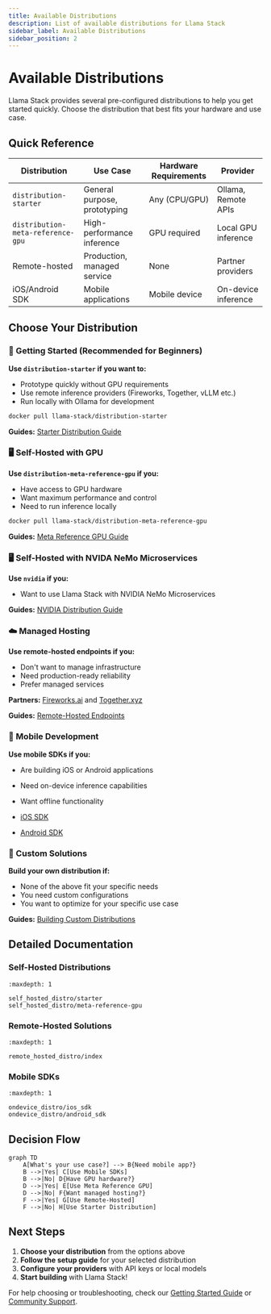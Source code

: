 ```yaml
---
title: Available Distributions
description: List of available distributions for Llama Stack
sidebar_label: Available Distributions
sidebar_position: 2
---
```


# Available Distributions

Llama Stack provides several pre-configured distributions to help you get started quickly. Choose the distribution that best fits your hardware and use case.

## Quick Reference

| Distribution | Use Case | Hardware Requirements | Provider |
|--------------|----------|----------------------|----------|
| `distribution-starter` | General purpose, prototyping | Any (CPU/GPU) | Ollama, Remote APIs |
| `distribution-meta-reference-gpu` | High-performance inference | GPU required | Local GPU inference |
| Remote-hosted | Production, managed service | None | Partner providers |
| iOS/Android SDK | Mobile applications | Mobile device | On-device inference |

## Choose Your Distribution

### 🚀 Getting Started (Recommended for Beginners)

**Use `distribution-starter` if you want to:**
- Prototype quickly without GPU requirements
- Use remote inference providers (Fireworks, Together, vLLM etc.)
- Run locally with Ollama for development

```bash
docker pull llama-stack/distribution-starter
```

**Guides:** [Starter Distribution Guide](self_hosted_distro/starter)

### 🖥️ Self-Hosted with GPU

**Use `distribution-meta-reference-gpu` if you:**
- Have access to GPU hardware
- Want maximum performance and control
- Need to run inference locally

```bash
docker pull llama-stack/distribution-meta-reference-gpu
```

**Guides:** [Meta Reference GPU Guide](self_hosted_distro/meta-reference-gpu)

### 🖥️ Self-Hosted with NVIDA NeMo Microservices

**Use `nvidia` if you:**
- Want to use Llama Stack with NVIDIA NeMo Microservices

**Guides:** [NVIDIA Distribution Guide](self_hosted_distro/nvidia)

### ☁️ Managed Hosting

**Use remote-hosted endpoints if you:**
- Don't want to manage infrastructure
- Need production-ready reliability
- Prefer managed services

**Partners:** [Fireworks.ai](https://fireworks.ai) and [Together.xyz](https://together.xyz)

**Guides:** [Remote-Hosted Endpoints](remote_hosted_distro/index)

### 📱 Mobile Development

**Use mobile SDKs if you:**
- Are building iOS or Android applications
- Need on-device inference capabilities
- Want offline functionality

- [iOS SDK](ondevice_distro/ios_sdk)
- [Android SDK](ondevice_distro/android_sdk)

### 🔧 Custom Solutions

**Build your own distribution if:**
- None of the above fit your specific needs
- You need custom configurations
- You want to optimize for your specific use case

**Guides:** [Building Custom Distributions](building_distro.md)

## Detailed Documentation

### Self-Hosted Distributions

```{toctree}
:maxdepth: 1

self_hosted_distro/starter
self_hosted_distro/meta-reference-gpu
```

### Remote-Hosted Solutions

```{toctree}
:maxdepth: 1

remote_hosted_distro/index
```

### Mobile SDKs

```{toctree}
:maxdepth: 1

ondevice_distro/ios_sdk
ondevice_distro/android_sdk
```

## Decision Flow

```mermaid
graph TD
    A[What's your use case?] --> B{Need mobile app?}
    B -->|Yes| C[Use Mobile SDKs]
    B -->|No| D{Have GPU hardware?}
    D -->|Yes| E[Use Meta Reference GPU]
    D -->|No| F{Want managed hosting?}
    F -->|Yes| G[Use Remote-Hosted]
    F -->|No| H[Use Starter Distribution]
```

## Next Steps

1. **Choose your distribution** from the options above
2. **Follow the setup guide** for your selected distribution
3. **Configure your providers** with API keys or local models
4. **Start building** with Llama Stack!

For help choosing or troubleshooting, check our [Getting Started Guide](../getting_started/index.md) or [Community Support](https://github.com/llama-stack/llama-stack/discussions).
